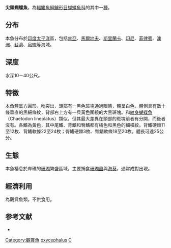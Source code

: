 {{Speciesbox
| name = 尖頭蝴蝶魚
| image = bep_chaetodon_oxycephalus.jpg
| image_width = 250px
| status = LC
| status_system = iucn3.1
| genus = Chaetodon
| species = oxycephalus
| authority = [[Bleeker|Bleeker]], 1853
| synonyms = 
}}
'''尖頭蝴蝶魚'''，為[[輻鰭魚綱|輻鰭魚綱]][[鱸形目|鱸形目]][[蝴蝶魚科|蝴蝶魚科]]的其中一[[種|種]]。

==分布==
本魚分布於[[印度|印度]][[太平洋|太平洋]]區，包括[[肯亞|肯亞]]、[[馬爾地夫|馬爾地夫]]、[[斯里蘭卡|斯里蘭卡]]、[[印尼|印尼]]、[[菲律賓|菲律賓]]、[[澳洲|澳洲]]、[[斐濟|斐濟]]、[[帛琉|帛琉]]等海域。

==深度==
水深10－40公尺。

==特徵==
本魚體呈方圓形，吻突出，頭部有一黑色斑塊通過眼睛，體呈白色，體側具有數十條垂直的黑細條紋，背部右上方有一貝黃色圍繞的大黑斑塊。和[[紋身蝴蝶魚|紋身蝴蝶魚]]（Chaetodon lineolatus）類似，但其最大差異在頭部的斑塊前者有分開，而後者沒有。各鰭為黃色，其中尾鰭、背鰭和臀鰭都有橘色和黑色的細橫紋。背鰭硬棘11至12枚、背鰭軟條22至24枚；臀鰭硬棘3枚、臀鰭軟條18至20枚。體長可達25公分。

==生態==
本魚棲息於岸礁的[[珊瑚|珊瑚]]繁盛區域，主要捕食[[珊瑚蟲|珊瑚蟲]]與[[海葵|海葵]]，通常成對出現。

==經濟利用==
為觀賞魚類，不供食用。

==参考文献==
*{{FishBase_species|genus=Chaetodon|species=oxycephalus|year=2011|month=12}}
{{Taxonbar|from=Q2717403}}

[[Category:觀賞魚|Category:觀賞魚]]
[[Category:蝴蝶魚屬|oxycephalus]]
[[Category:1853年描述的魚類|C]]